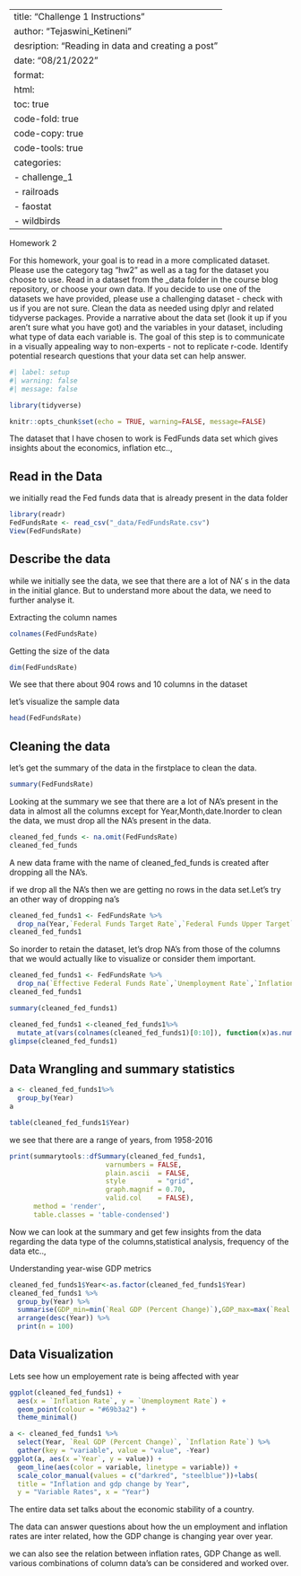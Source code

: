 
---
title: "Challenge 1 Instructions"
author: "Tejaswini_Ketineni"
desription: "Reading in data and creating a post"
date: "08/21/2022"
format:
  html:
    toc: true
    code-fold: true
    code-copy: true
    code-tools: true
categories:
  - challenge_1
  - railroads
  - faostat
  - wildbirds
---


Homework 2 

For this homework, your goal is to read in a more complicated dataset. Please use the category tag "hw2" as well as a tag for the dataset you choose to use.
Read in a dataset from the _data folder in the course blog repository, or choose your own data. If you decide to use one of the datasets we have provided, please use a challenging dataset - check with us if you are not sure. 
Clean the data as needed using dplyr and related tidyverse packages.
Provide a narrative about the data set (look it up if you aren't sure what you have got) and the variables in your dataset, including what type of data each variable is. The goal of this step is to communicate in a visually appealing way to non-experts - not to replicate r-code.
Identify potential research questions that your data set can help answer.


```r
#| label: setup
#| warning: false
#| message: false

library(tidyverse)

knitr::opts_chunk$set(echo = TRUE, warning=FALSE, message=FALSE)
```


The dataset that I have chosen to work is FedFunds data set which gives insights about the economics, inflation etc.., 

## Read in the Data

we initially read the Fed funds data that is already present in the data folder 

```r
library(readr)
FedFundsRate <- read_csv("_data/FedFundsRate.csv")
View(FedFundsRate)
```



## Describe the data

while we initially see the data, we see that there are a lot of NA' s in the data in the initial glance. But to understand more about the data, we need to further analyse it.

Extracting the column names

```r
colnames(FedFundsRate)

```

Getting the size of the data

```r
dim(FedFundsRate)

```

We see that there about 904 rows and 10 columns in the dataset

let's visualize the sample data 

```r
head(FedFundsRate)

```
## Cleaning the data

let's get the summary of the data in the firstplace to clean the data.

```r
summary(FedFundsRate)

```

Looking at the summary we see that there are a lot of NA's present in the data in almost all the columns except for Year,Month,date.Inorder to clean the data, we must drop all the NA's present in the data.

```r
cleaned_fed_funds <- na.omit(FedFundsRate)
cleaned_fed_funds
```
A new data frame with the name of cleaned_fed_funds is created after dropping all the NA's.

if we drop all the NA's then we are getting no rows in the data set.Let's try an other way of dropping na's 

```r
cleaned_fed_funds1 <- FedFundsRate %>%
  drop_na(Year,`Federal Funds Target Rate`,`Federal Funds Upper Target`,`Federal Funds Lower Target`,`Effective Federal Funds Rate`,`Unemployment Rate`,`Inflation Rate`)
cleaned_fed_funds1
```

So inorder to retain the dataset, let's drop NA's from those of the columns that we would actually like to visualize or consider them important.

```r
cleaned_fed_funds1 <- FedFundsRate %>%
  drop_na(`Effective Federal Funds Rate`,`Unemployment Rate`,`Inflation Rate`,`Real GDP (Percent Change)`)
cleaned_fed_funds1
```

```r
summary(cleaned_fed_funds1)
```

```r
cleaned_fed_funds1 <-cleaned_fed_funds1%>%
  mutate_at(vars(colnames(cleaned_fed_funds1)[0:10]), function(x)as.numeric(x))
glimpse(cleaned_fed_funds1)
```


## Data Wrangling and summary statistics

```r
a <- cleaned_fed_funds1%>%
  group_by(Year)
a
```
```r
table(cleaned_fed_funds1$Year)
```  

we see that there are a range of years, from 1958-2016

```r
print(summarytools::dfSummary(cleaned_fed_funds1,
                        varnumbers = FALSE,
                        plain.ascii  = FALSE, 
                        style        = "grid", 
                        graph.magnif = 0.70, 
                        valid.col    = FALSE),
      method = 'render',
      table.classes = 'table-condensed')
``` 

Now we can look at the summary and get few insights from the data regarding the data type of the columns,statistical analysis, frequency of the data etc..,

Understanding year-wise GDP metrics

```r
cleaned_fed_funds1$Year<-as.factor(cleaned_fed_funds1$Year)
cleaned_fed_funds1 %>% 
  group_by(Year) %>% 
  summarise(GDP_min=min(`Real GDP (Percent Change)`),GDP_max=max(`Real GDP (Percent Change)`),GDP_mean=mean(`Real GDP (Percent Change)`), .groups = 'keep') %>% 
  arrange(desc(Year)) %>%
  print(n = 100)
``` 

## Data Visualization

Lets see how un employement rate is being affected with year


```r
ggplot(cleaned_fed_funds1) +
  aes(x = `Inflation Rate`, y = `Unemployment Rate`) +
  geom_point(colour = "#69b3a2") +
  theme_minimal()
``` 

```r
a <- cleaned_fed_funds1 %>%
  select(Year, `Real GDP (Percent Change)`, `Inflation Rate`) %>%
  gather(key = "variable", value = "value", -Year)
ggplot(a, aes(x =`Year`, y = value)) + 
  geom_line(aes(color = variable, linetype = variable)) + 
  scale_color_manual(values = c("darkred", "steelblue"))+labs(
  title = "Inflation and gdp change by Year",
  y = "Variable Rates", x = "Year")
``` 

The entire data set talks about the economic stability of a country.

The data can answer questions about how the un employment and inflation rates are inter related, how the GDP change is changing year over year.

we can also see the relation between inflation rates, GDP Change as well. various combinations of column data's can be considered and worked over.


